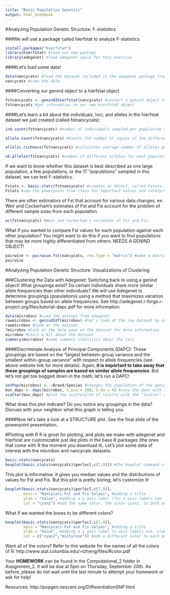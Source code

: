 ```yaml
---
title: "Basic Population Genetics"
output: html_notebook
---
```


#Analyzing Population Genetic Structure: F-statistics

###We will use a package called hierfstat to analyze F-statistics
```r
install.packages("hierfstat")
library(hierfstat) #load our new package
library(adegenet) #load adegenet again for this exercise
```

####Let's load some data!
```r
data(nancycats) #load the dataset included in the adegenet package from last week; remember, if you are provided a dataset from a file, you need to use the read.table command to read in the file!
nancycats #view the data
```

####Converting our genind object to a hierfstat object
```r
fstnancycats <- genind2hierfstat(nancycats) #convert a genind object (used by adegenet and pegas like last week) to hierfstat object, which is a format of our data that the hierfstat package can use
fstnancycats #get information on our new hierfstat object
```

####Let's learn a bit about the individuals, loci, and alleles in the hierfstat dataset we just created (called fstnancycats):
```r
ind.count(fstnancycats) #number of individuals sampled per population and per locus (population is represented by the rows, and the columns of the table are the loci)
```
```r
allele.count(fstnancycats) #Counts the number of copies of the different alleles at each locus and population (populations are the columns in this, loci are shown by the $locusname (ex:$fca8), and the alleles for the locus are listed by row)
```
```r
allelic.richness(fstnancycats) #calculates average number of alleles per locus for each population in the dataset (populations are columns, loci are rows)
```
```r
nb.alleles(fstnancycats) #number of different alleles for each population (loci are the rows, populations are the columns)
```

If we want to know whether this dataset is best described as one large population, a few populations, or the 17 "populations" sampled in this dataset, we can test F-statistics.
```r
Fstats <- basic.stats(fstnancycats) #creates an object, called Fstats, that contains the F-statistics with Nei's method (1987)
Fstats #see the powerpoint from class for important values and interpretations
```

There are other estimators of Fst that account for various data changes, ex: Weir and Cockerham's estimates of Fst and Fis account for the problem of different sample sizes from each population
```r
wc(fstnancycats) #Weir and Cockerham's estimates of Fst and Fis
```

What if you wanted to compare Fst values for each population against each other population? You might want to do this if you want to find populations that may be more highly differentiated from others. NEEDS A GENIND OBJECT!
```r
pairwise <- pairwise.fst(nancycats, res.type = "matrix") #make a matrix comparing every population with every other population, this requires a GENIND  OBJECT!
pairwise
```

#Analyzing Population Genetic Structure: Visualizations of Clustering

###Clustering the Data with Adegenet: Switching back to using a genind object!
What groupings exist? Do certain individuals share more similar allele frequencies than other individuals? We will use Adegenet to determine groupings (populations) using a method that maximizes variation between groups based on allele frequencies. See http://adegenet.r-forge.r-project.org/files/tutorial-dapc.pdf for more information.
```r
data(microbov) #Load the dataset from adegenet
rawmicrobov <- genind2df(microbov) #let's look at the raw dataset by converting the genind object back into a dataframe (table)
rawmicrobov #look at the dataset
?microbov #look at the help page on the dataset for more information
microbov #Learn a bit about the dataset
summary(microbov) #some summary statistics about the loci
```

####Discriminate Analysis of Principal Components (DAPC): These groupings are based on the "largest between-group variance and the smallest within-group variance" with respect to allele frequencies (see above website link for more details). Again, **it is important to take away that these groupings of samples are based on similar allele frequencies**. But let's not get too bogged down in the math; let's run a DAPC!
```r
setPop(microbov) <- ~Breed/Species #changes the population of the genind object 
bov_dapc <- dapc(microbov, n.pca = 100, n.da = 4) #runs the dapc with 100 principal components; 4 discriminant functions.
scatter(bov_dapc) #plot the scatterplot of results with the "scatter" command
```
What does this plot indicate? Do you notice any groupings in the data? Discuss with your neighbor what this graph is telling you.

####Now let's take a look at a STRUCTURE plot. See the final slide of the powerpoint presentation.

#Plotting with R
R is great for plotting, and plots we make with adegenet and hierfstat are customizable just like plots in the base R packages (the ones that come with R the moment you download it). Let's plot some data of interest with the microbov and nancycats datasets.

```r
basic.stats(nancycats)
boxplot(basic.stats(nancycats)$perloc[,c(7,9)]) #the boxplot command creates a basic boxplot with the values generated from the basic.stats command that calculates F-statistics. Specifically this plots columns 7 and 9, which are Fst and Fis values across the loci, respectively. See the basic.stats output above, it takes just the per locus output instead of the overall output, and just takes columns 7 and 9.
```
This plot is informative. It gives you median values and the distributions of values for Fst and Fis. But this plot is pretty boring; let's customize it!

```r
boxplot(basic.stats(nancycats)$perloc[,c(7,9)],
        main = "Nancycats Fst and Fis Values", #adding a title
        ylab = "Value", #adding a y axis label (for x axis labels use `xlab`)
        col = "cyan2") #add the same color, the color cyan2, to both boxes
```

What if we wanted the boxes to be different colors?
```r
boxplot(basic.stats(nancycats)$perloc[,c(7,9)],
        main = "Nancycats Fst and Fis Values", #adding a title
        ylab = "Value", #adding a y axis label (x axis labels use `xlab`)
        col = c("cyan2","mistyrose")) #add a different color to each box; to add even more colors if you have more than two boxes, just list them in quotations separated by commas
```
Want all of the colors?
Refer to this website for the names of all the colors of R:
http://www.stat.columbia.edu/~tzheng/files/Rcolor.pdf

Your **HOMEWORK** can be found in the Computational_2 folder in Assignment_2. It will be due at 5pm on Thursday, September 20th. As before, please do not wait until the last minute to attempt your homework or ask for help! 


Resources:
http://popgen.nescent.org/DifferentiationSNP.html